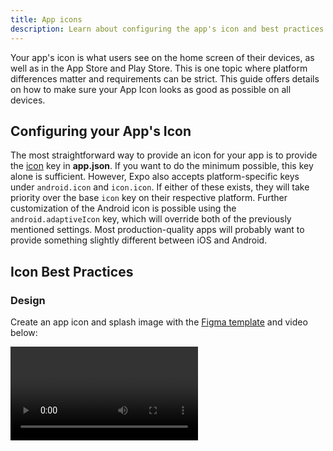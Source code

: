 ```yaml
---
title: App icons
description: Learn about configuring the app's icon and best practices for Android, iOS and the web.
---
```



Your app's icon is what users see on the home screen of their devices, as well as in the App Store and Play Store. This is one topic where platform differences matter and requirements can be strict. This guide offers details on how to make sure your App Icon looks as good as possible on all devices.

## Configuring your App's Icon

The most straightforward way to provide an icon for your app is to provide the [icon](/workflow/configuration#icon) key in **app.json**. If you want to do the minimum possible, this key alone is sufficient. However, Expo also accepts platform-specific keys under `android.icon` and `icon.icon`. If either of these exists, they will take priority over the base `icon` key on their respective platform. Further customization of the Android icon is possible using the `android.adaptiveIcon` key, which will override both of the previously mentioned settings. Most production-quality apps will probably want to provide something slightly different between iOS and Android.

## Icon Best Practices

### Design

Create an app icon and splash image with the [Figma template](https://www.figma.com/community/file/1155362909441341285) and video below:

<Video url="https://youtu.be/QSNkU7v0MPc" />

### Android

{/* TODO: (@aman) Remove comments below when monochrome is released for the next SDK. */}

- The Android Adaptive Icon is formed from two separate layers -- a foreground image and a background color or image. This allows the OS to mask the icon into different shapes and also supports visual effects.
  {/* - For Android 13 and later, the OS supports a monochrome foreground image layer which will use a background color taken from the device's theme. */}
- The design you provide should follow the [Android Adaptive Icon Guidelines](https://developer.android.com/guide/practices/ui_guidelines/icon_design_adaptive) for launcher icons.
- Use PNG files.
- Use the `android.adaptiveIcon.foregroundImage` field in **app.json** to specify your foreground image.
  {/* - Use the `android.adaptiveIcon.monochromeImage` field in **app.json** to specify your monochrome image. */}
- The default background color is white; to specify a different background color, use the `android.adaptiveIcon.backgroundColor` field. You can instead specify a background image using the `android.adaptiveIcon.backgroundImage` field; ensure that it has the same dimensions as your foreground image.
- You may also want to provide a separate icon for older Android devices that do not support Adaptive Icons; you can do so with the `android.icon` field. This single icon would probably be a combination of your foreground and background layers.
- You may still want to follow some of the [Apple best practices](https://developer.apple.com/ios/human-interface-guidelines/icons-and-images/app-icon/) to ensure your icon looks professional, such as testing your icon on different wallpapers and avoiding text beside your product's wordmark.
- Provide something that's at least 512x512 pixels. Since you already need 1024x1024 for iOS, it won't hurt to just provide that here as well.

### iOS

- The icon you use for iOS should follow the [Apple Human Interface Guidelines](https://developer.apple.com/ios/human-interface-guidelines/icons-and-images/app-icon/) for iOS Icons.
- Use a png file.
- 1024x1024 is a good size. If you have an Expo managed project, [EAS Build](/build/setup) will generate the other sizes for you. If you have a bare workflow project, you should generate the icons on your own. The largest size EAS Build generates is 1024x1024.
- The icon must be exactly square, i.e. a 1023x1024 icon is not valid.
- Make sure the icon fills the whole square, with no rounded corners or other transparent pixels. The operating system will mask your icon when appropriate.

### Expo Go and Web

If your app contains `privacy: public` in [**app.json**](/workflow/configuration), it will show up on your expo.dev profile. We will mask your icon to have rounded corners in that circumstance, so if it already looks reasonable on iOS, it will probably look good here as well.

